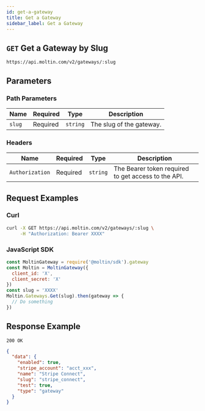 ```yaml
---
id: get-a-gateway
title: Get a Gateway
sidebar_label: Get a Gateway
---
```


## `GET` Get a Gateway by Slug

```http
https://api.moltin.com/v2/gateways/:slug
```

## Parameters

### Path Parameters

| Name | Required | Type | Description |
| --- | --- | --- | --- |
| `slug` | Required | `string` | The slug of the gateway. |

### Headers

| Name | Required | Type | Description |
| --- | --- | --- | --- |
| `Authorization` | Required | `string` | The Bearer token required to get access to the API. |

## Request Examples

### Curl

```bash
curl -X GET https://api.moltin.com/v2/gateways/:slug \
     -H "Authorization: Bearer XXXX"
```

### JavaScript SDK

```javascript
const MoltinGateway = require('@moltin/sdk').gateway
const Moltin = MoltinGateway({
  client_id: 'X',
  client_secret: 'X'
})
const slug = 'XXXX'
Moltin.Gateways.Get(slug).then(gateway => {
  // Do something
})
```

## Response Example

`200 OK`

```json
{
  "data": {
    "enabled": true,
    "stripe_account": "acct_xxx",
    "name": "Stripe Connect",
    "slug": "stripe_connect",
    "test": true,
    "type": "gateway"
  }
}
```
